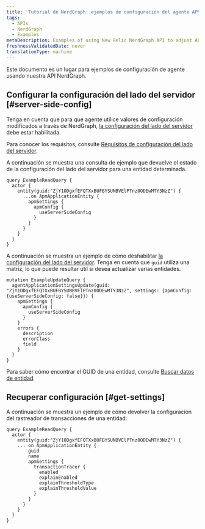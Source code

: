 ```yaml
---
title: 'Tutorial de NerdGraph: ejemplos de configuración del agente APM'
tags:
  - APIs
  - NerdGraph
  - Examples
metaDescription: Examples of using New Relic NerdGraph API to adjust APM
freshnessValidatedDate: never
translationType: machine
---
```


Este documento es un lugar para ejemplos de configuración de <InlinePopover type="apm"/>agente usando nuestra API NerdGraph.

## Configurar la configuración del lado del servidor [#server-side-config]

Tenga en cuenta que para que <InlinePopover type="apm"/>agente utilice valores de configuración modificados a través de NerdGraph, [la configuración del lado del servidor](/docs/apm/agents/manage-apm-agents/configuration/server-side-agent-configuration#requirements) debe estar habilitada.

Para conocer los requisitos, consulte [Requisitos de configuración del lado del servidor](/docs/apm/agents/manage-apm-agents/configuration/server-side-agent-configuration#requirements).

A continuación se muestra una consulta de ejemplo que devuelve el estado de la configuración del lado del servidor para una entidad determinada.

```
query ExampleReadQuery {
  actor {
    entity(guid:"ZjY1ODgxfEFQTXxBUFBYSUNBVElPTnz0ODEwMTY3NzZ") {
      ...on ApmApplicationEntity {
        apmSettings {
          apmConfig {
            useServerSideConfig
          }
        }
      }
    }
  }
}
```

A continuación se muestra un ejemplo de cómo deshabilitar [la configuración del lado del servidor](/docs/apm/agents/manage-apm-agents/configuration/server-side-agent-configuration). Tenga en cuenta que `guid` utiliza una matriz, lo que puede resultar útil si desea actualizar varias entidades.

```
mutation ExampleUpdateQuery {
  agentApplicationSettingsUpdate(guid: "ZjY1ODgxfEFQTXxBUFBYSUNBVElPTnz0ODEwMTY3NzZ", settings: {apmConfig: {useServerSideConfig: false}}) {
    apmSettings {
      apmConfig {
        useServerSideConfig
      }
    }
    errors {
      description
      errorClass
      field
    }
  }
}
```

Para saber cómo encontrar el GUID de una entidad, consulte [Buscar datos de entidad](/docs/new-relic-one/use-new-relic-one/core-concepts/what-entity-new-relic/#find).

## Recuperar configuración [#get-settings]

A continuación se muestra un ejemplo de cómo devolver la configuración del rastreador de transacciones de una entidad:

```
query ExampleReadQuery {
  actor {
    entity(guid:"ZjY1ODgxfEFQTXxBUFBYSUNBVElPTnz0ODEwMTY3NzZ") {
    ... on ApmApplicationEntity {
        guid
        name
        apmSettings {
          transactionTracer {
            enabled
            explainEnabled
            explainThresholdType
            explainThresholdValue
          }
        }
      }
    }
  }
}
```
